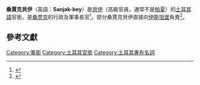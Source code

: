 '''桑賈克貝伊'''（英語：'''Sanjak-bey'''）是[[貝伊|貝伊]]（高級官員，通常不是[[帕夏|帕夏]]）的[[土耳其語|土耳其語]]官銜，是[[桑贾克|桑贾克]]的行政及軍事長官<ref>{{cite book | language = en | author = T. A. Sinclair | title = ''Eastern Turkey: an architectural and archaeological survey''  | date = 1987年 | publisher = Pindar Press  | isbn = 0907132324 | pages = 第115頁 }}</ref>。部分桑賈克貝伊直接向[[伊斯坦堡|伊斯坦堡]]負責<ref>{{cite book | language = en | author = Icon Group International, Inc.  | title = ''Ottomans: Webster’s Quotations, Facts and Phrases'' | date = 2008年  | publisher = Icon Group International, Inc.  | isbn = 0546667562 | pages = 第139頁 }}</ref>。

== 參考文獻 ==
<div class="references-small">
<references />
</div>

[[Category:軍銜|Category:軍銜]]
[[Category:土耳其官銜|Category:土耳其官銜]]
[[Category:土耳其專有名詞|Category:土耳其專有名詞]]
{{Turkey-stub}}